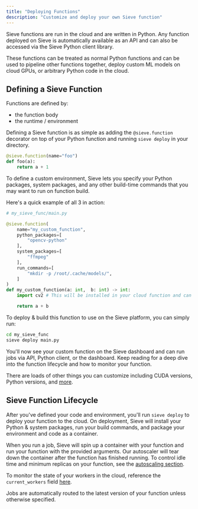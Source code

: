 ```yaml
---
title: "Deploying Functions"
description: "Customize and deploy your own Sieve function"
---
```


Sieve functions are run in the cloud and are written in Python. Any function deployed on Sieve is automatically available as an API and can also be accessed via the Sieve Python client library.

These functions can be treated as normal Python functions and can be used to pipeline other functions together, deploy custom ML models on cloud GPUs, or arbitrary Python code in the cloud.

## Defining a Sieve Function

Functions are defined by:
- the function body
- the runtime / environment

Defining a Sieve function is as simple as adding the `@sieve.function` decorator on top of your Python function and running `sieve deploy` in your directory. 

```python
@sieve.function(name="foo")
def foo(a):
	return a + 1
```

To define a custom environment, Sieve lets you specify your Python packages, system packages, and any other build-time commands that you may want to run on function build. 

Here's a quick example of all 3 in action:

```python
# my_sieve_func/main.py

@sieve.function(
	name="my_custom_function",
	python_packages=[
		"opencv-python"
	],
	system_packages=[
		"ffmpeg"
	],
	run_commands=[
		"mkdir -p /root/.cache/models/",
	]
)
def my_custom_function(a: int,  b: int) -> int:
	import cv2 # This will be installed in your cloud function and can be imported here

	return a + b
```

To deploy & build this function to use on the Sieve platform, you can simply run:

```bash
cd my_sieve_func
sieve deploy main.py
```

You'll now see your custom function on the Sieve dashboard and can run jobs via API, Python client, or the dashboard. Keep reading for a deep dive into the function lifecycle and how to monitor your function.

There are loads of other things you can customize including CUDA versions, Python versions, and [more](/reference-v2/sdk/function).

## Sieve Function Lifecycle

After you've defined your code and environment, you'll run `sieve deploy` to deploy your function to the cloud. On deployment, Sieve will install your Python & system packages, run your build commands, and package your environment and code as a container.

When you run a job, Sieve will spin up a container with your function and run your function with the provided arguments. Our autoscaler will tear down the container after the function has finished running. To control idle time and minimum replicas on your function, see the [autoscaling section](/guide/custom-apps/autoscaling).

To monitor the state of your workers in the cloud, reference the `current_workers` field [here](/reference-v2/api/functions/id).

Jobs are automatically routed to the latest version of your function unless otherwise specified.
